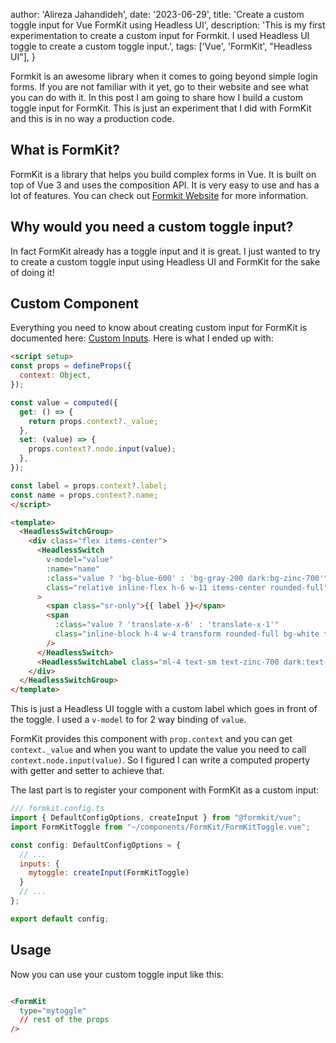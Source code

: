 
  author: 'Alireza Jahandideh',
  date: '2023-06-29',
  title: 'Create a custom toggle input for Vue FormKit using Headless UI',
  description: 'This is my first experimentation to create a custom input for Formkit. I used Headless UI toggle to create a custom toggle input.',
  tags: ['Vue', 'FormKit', "Headless UI"],
}


Formkit is an awesome library when it comes to going beyond simple login forms. If you are not familiar with it yet, go to their website and see what you can do with it. In this post I am going to share how I build a custom toggle input for FormKit. This is just an experiment that I did with FormKit and this is in no way a production code.

## What is FormKit?

FormKit is a library that helps you build complex forms in Vue. It is built on top of Vue 3 and uses the composition API. It is very easy to use and has a lot of features. You can check out [Formkit Website](https://formkit.com/) for more information.

## Why would you need a custom toggle input?

In fact FormKit already has a toggle input and it is great. I just wanted to try to create a custom toggle input using Headless UI and FormKit for the sake of doing it!

## Custom Component

Everything you need to know about creating custom input for FormKit is documented here: [Custom Inputs](https://formkit.com/essentials/custom-inputs). Here is what I ended up with:

```html
<script setup>
const props = defineProps({
  context: Object,
});

const value = computed({
  get: () => {
    return props.context?._value;
  },
  set: (value) => {
    props.context?.node.input(value);
  },
});

const label = props.context?.label;
const name = props.context?.name;
</script>

<template>
  <HeadlessSwitchGroup>
    <div class="flex items-center">
      <HeadlessSwitch
        v-model="value"
        :name="name"
        :class="value ? 'bg-blue-600' : 'bg-gray-200 dark:bg-zinc-700'"
        class="relative inline-flex h-6 w-11 items-center rounded-full"
      >
        <span class="sr-only">{{ label }}</span>
        <span
          :class="value ? 'translate-x-6' : 'translate-x-1'"
          class="inline-block h-4 w-4 transform rounded-full bg-white transition"
        />
      </HeadlessSwitch>
      <HeadlessSwitchLabel class="ml-4 text-sm text-zinc-700 dark:text-zinc-200">{{ label }}</HeadlessSwitchLabel>
    </div>
  </HeadlessSwitchGroup>
</template>

```

This is just a Headless UI toggle with a custom label which goes in front of the toggle. I used a `v-model` to for 2 way binding of `value`.

FormKit provides this component with `prop.context` and you can get `context._value` and when you want to update the value you need to call `context.node.input(value)`. So I figured I can write a computed property with getter and setter to achieve that.

The last part is to register your component with FormKit as a custom input: 

```js
/// formkit.config.ts
import { DefaultConfigOptions, createInput } from "@formkit/vue";
import FormKitToggle from "~/components/FormKit/FormKitToggle.vue";

const config: DefaultConfigOptions = {
  // ...
  inputs: {
    mytoggle: createInput(FormKitToggle)
  }
  // ...
};

export default config;

```

## Usage

Now you can use your custom toggle input like this:

```html

<FormKit
  type="mytoggle"
  // rest of the props
/>
```


